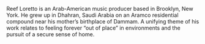 Reef Loretto is an Arab-American music producer based in Brooklyn, New York. He
grew up in Dhahran, Saudi Arabia on an Aramco residential compound near his
mother’s birthplace of Dammam. A unifying theme of his work relates to feeling
forever “out of place” in environments and the pursuit of a secure sense of
home.
